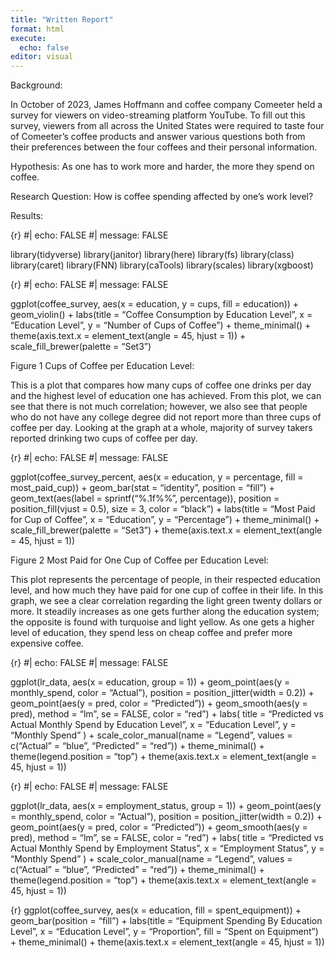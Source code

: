 ---
title: "Written Report"
format: html
execute: 
  echo: false
editor: visual
---

Background:

In October of 2023, James Hoffmann and coffee company Comeeter held a survey for viewers on video-streaming platform YouTube. To fill out this survey, viewers from all across the United States were required to taste four of Comeeter's coffee products and answer various questions both from their preferences between the four coffees and their personal information.

Hypothesis: As one has to work more and harder, the more they spend on coffee.

Research Question: How is coffee spending affected by one's work level?

Results:

{r}
#| echo: FALSE
#| message: FALSE

library(tidyverse)
library(janitor)
library(here)
library(fs)
library(class)
library(caret)
library(FNN)
library(caTools)
library(scales)
library(xgboost)


{r}
#| echo: FALSE
#| message: FALSE

ggplot(coffee_survey, aes(x = education, y = cups, fill = education)) +
  geom_violin() +
  labs(title = "Coffee Consumption by Education Level",
       x = "Education Level",
       y = "Number of Cups of Coffee") +
  theme_minimal() +
  theme(axis.text.x = element_text(angle = 45, hjust = 1)) +
  scale_fill_brewer(palette = "Set3")


Figure 1 Cups of Coffee per Education Level:

This is a plot that compares how many cups of coffee one drinks per day and the highest level of education one has achieved. From this plot, we can see that there is not much correlation; however, we also see that people who do not have any college degree did not report more than three cups of coffee per day. Looking at the graph at a whole, majority of survey takers reported drinking two cups of coffee per day.

{r}
#| echo: FALSE
#| message: FALSE


ggplot(coffee_survey_percent, aes(x = education, y = percentage, fill = most_paid_cup)) +
  geom_bar(stat = "identity", position = "fill") +
  geom_text(aes(label = sprintf("%.1f%%", percentage)),
            position = position_fill(vjust = 0.5), size = 3, color = "black") +
  labs(title = "Most Paid for Cup of Coffee",
       x = "Education",
       y = "Percentage") +
  theme_minimal() +
  scale_fill_brewer(palette = "Set3") +
  theme(axis.text.x = element_text(angle = 45, hjust = 1))

Figure 2 Most Paid for One Cup of Coffee per Education Level:

This plot represents the percentage of people, in their respected education level, and how much they have paid for one cup of coffee in their life. In this graph, we see a clear correlation regarding the light green twenty dollars or more. It steadily increases as one gets further along the education system; the opposite is found with turquoise and light yellow. As one gets a higher level of education, they spend less on cheap coffee and prefer more expensive coffee.

{r}
#| echo: FALSE
#| message: FALSE


ggplot(lr_data, aes(x = education, group = 1)) +
  geom_point(aes(y = monthly_spend, color = "Actual"), position = position_jitter(width = 0.2)) +
  geom_point(aes(y = pred, color = "Predicted")) +
  geom_smooth(aes(y = pred), method = "lm", se = FALSE, color = "red") +
  labs(
    title = "Predicted vs Actual Monthly Spend by Education Level",
    x = "Education Level",
    y = "Monthly Spend"
  ) +
  scale_color_manual(name = "Legend", values = c("Actual" = "blue", "Predicted" = "red")) +
  theme_minimal() +
  theme(legend.position = "top") + 
  theme(axis.text.x = element_text(angle = 45, hjust = 1)) 


{r}
#| echo: FALSE
#| message: FALSE


ggplot(lr_data, aes(x = employment_status, group = 1)) +
  geom_point(aes(y = monthly_spend, color = "Actual"), position = position_jitter(width = 0.2)) +
  geom_point(aes(y = pred, color = "Predicted")) +
  geom_smooth(aes(y = pred), method = "lm", se = FALSE, color = "red") +
  labs(
    title = "Predicted vs Actual Monthly Spend by Employment Status",
    x = "Employment Status",
    y = "Monthly Spend"
  ) +
  scale_color_manual(name = "Legend", values = c("Actual" = "blue", "Predicted" = "red")) +
  theme_minimal() +
  theme(legend.position = "top") + 
  theme(axis.text.x = element_text(angle = 45, hjust = 1)) 



{r}
ggplot(coffee_survey, aes(x = education, fill = spent_equipment)) +
  geom_bar(position = "fill") +
  labs(title = "Equipment Spending By Education Level",
       x = "Education Level",
       y = "Proportion",
       fill = "Spent on Equipment") +
  theme_minimal() +
  theme(axis.text.x = element_text(angle = 45, hjust = 1)) 


